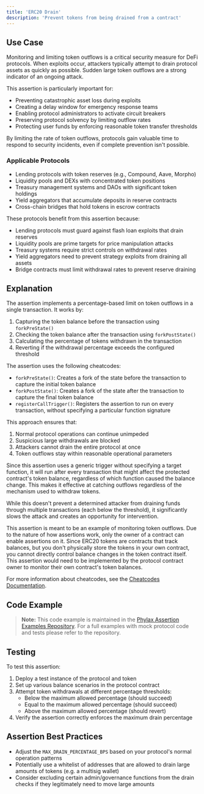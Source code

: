 ```yaml
---
title: 'ERC20 Drain'
description: 'Prevent tokens from being drained from a contract'
---
```



## Use Case
Monitoring and limiting token outflows is a critical security measure for DeFi protocols. When exploits occur, attackers typically attempt to drain protocol assets as quickly as possible. Sudden large token outflows are a strong indicator of an ongoing attack.

This assertion is particularly important for:
- Preventing catastrophic asset loss during exploits
- Creating a delay window for emergency response teams
- Enabling protocol administrators to activate circuit breakers
- Preserving protocol solvency by limiting outflow rates
- Protecting user funds by enforcing reasonable token transfer thresholds

By limiting the rate of token outflows, protocols gain valuable time to respond to security incidents, even if complete prevention isn't possible.

### Applicable Protocols
- Lending protocols with token reserves (e.g., Compound, Aave, Morpho)
- Liquidity pools and DEXs with concentrated token positions
- Treasury management systems and DAOs with significant token holdings
- Yield aggregators that accumulate deposits in reserve contracts
- Cross-chain bridges that hold tokens in escrow contracts

These protocols benefit from this assertion because:
- Lending protocols must guard against flash loan exploits that drain reserves
- Liquidity pools are prime targets for price manipulation attacks
- Treasury systems require strict controls on withdrawal rates
- Yield aggregators need to prevent strategy exploits from draining all assets
- Bridge contracts must limit withdrawal rates to prevent reserve draining

## Explanation
The assertion implements a percentage-based limit on token outflows in a single transaction. It works by:

1. Capturing the token balance before the transaction using `forkPreState()`
2. Checking the token balance after the transaction using `forkPostState()`
3. Calculating the percentage of tokens withdrawn in the transaction
4. Reverting if the withdrawal percentage exceeds the configured threshold

The assertion uses the following cheatcodes:
- `forkPreState()`: Creates a fork of the state before the transaction to capture the initial token balance
- `forkPostState()`: Creates a fork of the state after the transaction to capture the final token balance
- `registerCallTrigger()`: Registers the assertion to run on every transaction, without specifying a particular function signature

This approach ensures that:
1. Normal protocol operations can continue unimpeded
2. Suspicious large withdrawals are blocked
3. Attackers cannot drain the entire protocol at once
4. Token outflows stay within reasonable operational parameters

Since this assertion uses a generic trigger without specifying a target function, it will run after every transaction that might affect the protected contract's token balance, regardless of which function caused the balance change. This makes it effective at catching outflows regardless of the mechanism used to withdraw tokens.

While this doesn't prevent a determined attacker from draining funds through multiple transactions (each below the threshold), it significantly slows the attack and creates an opportunity for intervention.

<Warning>
This assertion is meant to be an example of monitoring token outflows. Due to the nature of how assertions work, only the owner of a contract can enable assertions on it. Since ERC20 tokens are contracts that track balances, but you don't physically store the tokens in your own contract, you cannot directly control balance changes in the token contract itself. This assertion would need to be implemented by the protocol contract owner to monitor their own contract's token balances.
</Warning>

For more information about cheatcodes, see the [Cheatcodes Documentation](/credible/cheatcodes).

## Code Example

<ass20ERC20Drain />

> **Note:** This code example is maintained in the [Phylax Assertion Examples Repository](https://github.com/phylaxsystems/assertion-examples/blob/main/assertions/assertions_book/). For a full examples with mock protocol code and tests please refer to the repository.

## Testing
To test this assertion:

1. Deploy a test instance of the protocol and token
2. Set up various balance scenarios in the protocol contract
3. Attempt token withdrawals at different percentage thresholds:
   - Below the maximum allowed percentage (should succeed)
   - Equal to the maximum allowed percentage (should succeed)
   - Above the maximum allowed percentage (should revert)
4. Verify the assertion correctly enforces the maximum drain percentage

## Assertion Best Practices
- Adjust the `MAX_DRAIN_PERCENTAGE_BPS` based on your protocol's normal operation patterns
- Potentially use a whitelist of addresses that are allowed to drain large amounts of tokens (e.g. a multisig wallet)
- Consider excluding certain admin/governance functions from the drain checks if they legitimately need to move large amounts